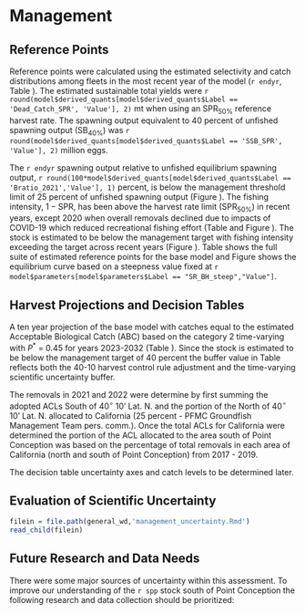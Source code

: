 # Management 

## Reference Points

Reference points were calculated using the estimated selectivity and catch distributions among fleets in the most recent year of the model (`r endyr`, Table \ref{tab:referenceES}). The estimated sustainable total yields  were `r round(model$derived_quants[model$derived_quants$Label == 'Dead_Catch_SPR', 'Value'], 2)` mt when using an $\text{SPR}_{50\%}$ reference harvest rate. The spawning output equivalent to 40 percent of unfished spawning output ($\text{SB}_{40\%}$) was `r round(model$derived_quants[model$derived_quants$Label == 'SSB_SPR', 'Value'], 2)` million eggs. 

The `r endyr` spawning output relative to unfished equilibrium spawning output, `r round(100*model$derived_quants[model$derived_quants$Label == 'Bratio_2021','Value'], 1)` percent, is below the management threshold limit of 25 percent of unfished spawning output (Figure \ref{fig:depl}). The fishing intensity, $1-\text{SPR}$, has been above the harvest rate limit ($\text{SPR}_{50\%}$) in recent years, except 2020 when overall removals declined due to impacts of COVID-19 which reduced recreational fishing effort (Table \ref{tab:timeseries} and Figure \ref{fig:1-spr}). The stock is estimated to be below the management target with fishing intensity exceeding the target across recent years (Figure \ref{fig:phase}). Table \ref{tab:referenceES} shows the full suite of estimated reference points for the base model and Figure \ref{fig:yield} shows the equilibrium curve based on a steepness value fixed at `r model$parameters[model$parameters$Label == "SR_BH_steep","Value"]`.

## Harvest Projections and Decision Tables

A ten year projection of the base model with catches equal to the estimated Acceptable Biological Catch (ABC) based on the category 2 time-varying with $P^*$ = 0.45 for years 2023-2032 (Table \ref{tab:project}). Since the stock is estimated to be below the management target of 40 percent the buffer value in Table \ref{tab:project} reflects both the 40-10 harvest control rule adjustment and the time-varying scientific uncertainty buffer.

The removals in 2021 and 2022 were determine by first summing the adopted ACLs South of 40$^\circ$ 10' Lat. N. and the portion of the North of 40$^\circ$ 10' Lat. N. allocated to California (25 percent - PFMC Groundfish Management Team pers. comm.). Once the total ACLs for California were determined the portion of the ACL allocated to the area south of Point Conception was based on the percentage of total removals in each area of California (north and south of Point Conception) from 2017 - 2019. 

The decision table uncertainty axes and catch levels to be determined later.

## Evaluation of Scientific Uncertainty

```r
filein = file.path(general_wd,'management_uncertainty.Rmd')
read_child(filein)
```

## Future Research and Data Needs

There were some major sources of uncertainty within this assessment. To improve our understanding of the `r spp` stock south of Point Conception the following research and data collection should be prioritized:

\begin{enumerate}

	\item The commercial and recreational fisheries had limited observations of larger `r spp`.  It is unclear whether this was due to lack of access to larger individuals or a truncation of the length/age distribution due to fishing effort. Fishery-independent survey information collected by either hook and line or remotely operated vehicles (ROVs) targeting areas that are subject to recreational and commercial fishing could improve our understanding the availability of `r spp`.

	\item The assessment area appears to have a mixture of observations from areas experiencing variable fishing effort. In the region there are likely a mixture of areas: open access rocky reefs that are close to port that are heavily fished, open access rocky reefs that are inaccessible via day-trips that are fished but likely lower levels, and rocky reefs that fall within marine protect areas.  A spatially explicit assessment model may be able to capture this complexity but will require data (indices of abundance and composition data) from each of the regions. 

	\item There are very limited age data for `r spp` south of Point Conception. The `r hkl` was the main source of otoliths read for constructing a age-at-length curve for `r spp`. Collection otoliths from the recreational fishery, a large source of mortality in the area, would support future assessments  and would improve the understanding of the population structure and life history of `r spp`. 

\end{enumerate}